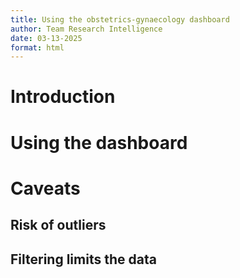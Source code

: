 ```yaml
---
title: Using the obstetrics-gynaecology dashboard
author: Team Research Intelligence
date: 03-13-2025
format: html
---
```


# Introduction

# Using the dashboard

# Caveats

## Risk of outliers

## Filtering limits the data